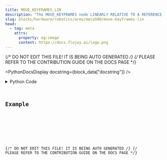 ```yaml
---
title: MOVE_KEYFRAMES_LIN
description: "The MOVE_KEYFRAMES node LINEARLY RELATIVE TO A REFERENCE FRAME moves the robot's tool according to a set of 3d animation style keyframes."
slug: blocks/hardware/robotics/arms/meca500/move-keyframes-lin
head:
  - tag: meta
    attrs:
      property: og:image
      content: https://docs.flojoy.ai/logo.png
---
```


{/* DO NOT EDIT THIS FILE! IT IS BEING AUTO GENERATED */}
{/* PLEASE REFER TO THE CONTRIBUTION GUIDE ON THE DOCS PAGE */}


<PythonDocsDisplay docstring={block_data["docstring"]} />
<details>
<summary>Python Code</summary>



<Code code={pythonCode} lang="py" wrap theme="dracula" />

[Find this Flojoy Block on GitHub](https://github.com/flojoy-ai/blocks/blob/main/blocks/HARDWARE/ROBOTICS/ARMS/MECA500/MOVE_KEYFRAMES_LIN/MOVE_KEYFRAMES_LIN.py)

</details>

## Example


<GetHelpWidget />


<AppDisplay app={app} blockName="MOVE_KEYFRAMES_LIN" client:visible />


<Example />

{/* DO NOT EDIT THIS FILE! IT IS BEING AUTO GENERATED */}
{/* PLEASE REFER TO THE CONTRIBUTION GUIDE ON THE DOCS PAGE */}
